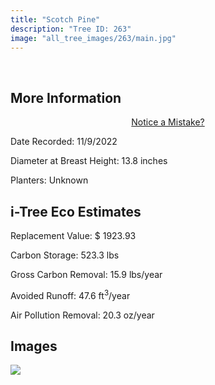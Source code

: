 ```yaml
---
title: "Scotch Pine"
description: "Tree ID: 263"
image: "all_tree_images/263/main.jpg"
---
```


<br>

## **More Information**
::: column-margin
<center><a class="button" href="https://forms.gle/W6f5nwYxrM33hF4f7">Notice a Mistake?</a></center>
:::


Date Recorded:  11/9/2022

Diameter at Breast Height:  13.8  inches

Planters:  Unknown

## **i-Tree Eco Estimates**


 Replacement Value: $ 1923.93

 Carbon Storage:  523.3  lbs

 Gross Carbon Removal:  15.9  lbs/year

 Avoided Runoff:  47.6  ft<sup>3</sup>/year

 Air Pollution Removal:  20.3  oz/year

## **Images**


 ![](all_tree_images/263/main.jpg)
